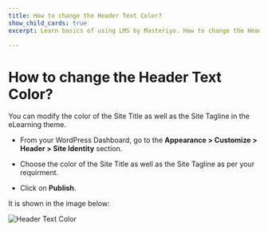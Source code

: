 ---
title: How to change the Header Text Color?
show_child_cards: true
excerpt: Learn basics of using LMS by Masteriyo. How to change the Header Text Color.

---

# How to change the Header Text Color?

You can modify the color of the Site Title as well as the Site Tagline in the eLearning theme.

- From your WordPress Dashboard, go to the **Appearance > Customize > Header > Site Identity** section.

- Choose the color of the Site Title as well as the Site Tagline as per your requirment.

- Click on **Publish**.

It is shown in the image below:

![Header Text Color](https://user-images.githubusercontent.com/109593521/183408860-3a75ed71-1a60-4c54-b156-77fd947420ae.png)
